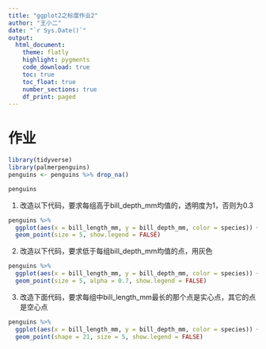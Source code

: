 ```yaml
---
title: "ggplot2之标度作业2"
author: "王小二"
date: "`r Sys.Date()`"
output: 
  html_document:
    theme: flatly
    highlight: pygments
    code_download: true
    toc: true
    toc_float: true
    number_sections: true
    df_print: paged
---
```





# 作业

```r
library(tidyverse)
library(palmerpenguins)
penguins <- penguins %>% drop_na()

penguins
```



1. 改造以下代码，要求每组高于bill_depth_mm均值的，透明度为1，否则为0.3
```r
penguins %>% 
  ggplot(aes(x = bill_length_mm, y = bill_depth_mm, color = species)) +
  geom_point(size = 5, show.legend = FALSE)
```




2. 改造以下代码，要求低于每组bill_depth_mm均值的点，用灰色
```r
penguins %>% 
  ggplot(aes(x = bill_length_mm, y = bill_depth_mm, color = species)) +
  geom_point(size = 5, alpha = 0.7, show.legend = FALSE)
```





3. 改造下面代码，要求每组中bill_length_mm最长的那个点是实心点，其它的点是空心点
```r
penguins %>% 
  ggplot(aes(x = bill_length_mm, y = bill_depth_mm, color = species)) +
  geom_point(shape = 21, size = 5, show.legend = FALSE)
```




